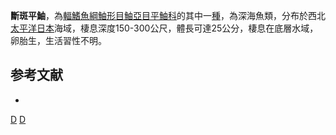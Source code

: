 {{Speciesbox
| taxon = Sebastes scythropus
| status = NE
| status_system = IUCN3.1
| binomial_authority =  [[Jordan|Jordan]] & [[Snyder|Snyder]], 1900
| synonyms = *''Sebastodes scythropus, Jordan & Snyder, 1900''
}}

'''斷斑平鮋'''，為[[輻鰭魚綱|輻鰭魚綱]][[鮋形目|鮋形目]][[鮋亞目|鮋亞目]][[平鮋科|平鮋科]]的其中一[[種|種]]，為深海魚類，分布於西北[[太平洋|太平洋]][[日本|日本]]海域，棲息深度150-300公尺，體長可達25公分，棲息在底層水域，卵胎生，生活習性不明。

==参考文献==
*{{FishBase_species|genus=Sebastes|species=scythropus|year=2014|month=6}}

{{taxonbar}}
[[Category:_1900年描述的鱼类|D]]
[[Category:平鮋屬|D]]